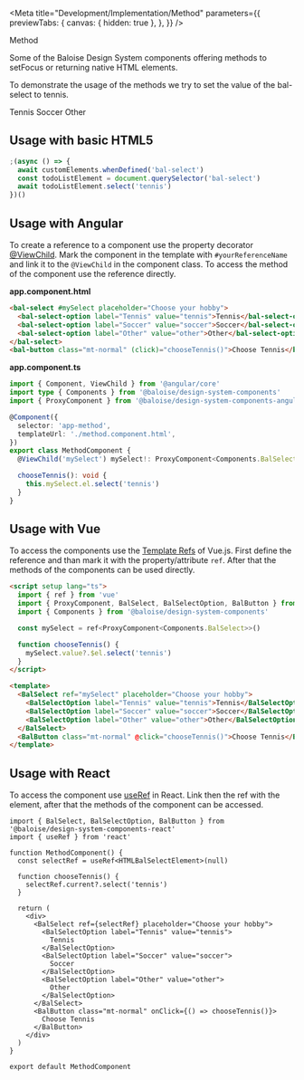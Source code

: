 
<Meta
  title="Development/Implementation/Method"
  parameters={{
    previewTabs: {
      canvas: { hidden: true },
    },
  }}
/>

<bal-doc-banner id="overview" subtitle="Implementation">Method</bal-doc-banner>

<bal-doc-lead>
  Some of the Baloise Design System components offering methods to setFocus or returning native HTML elements.
</bal-doc-lead>

To demonstrate the usage of the methods we try to set the value of the bal-select to tennis.

<Canvas withSource="none">
  <bal-app>
    <bal-select placeholder="Choose your hobby">
      <bal-select-option label="Tennis" value="tennis">
        Tennis
      </bal-select-option>
      <bal-select-option label="Soccer" value="soccer">
        Soccer
      </bal-select-option>
      <bal-select-option label="Other" value="other">
        Other
      </bal-select-option>
    </bal-select>
  </bal-app>
</Canvas>

## Usage with basic HTML5

```js
;(async () => {
  await customElements.whenDefined('bal-select')
  const todoListElement = document.querySelector('bal-select')
  await todoListElement.select('tennis')
})()
```

## Usage with Angular

To create a reference to a component use the property decorator [@ViewChild](https://angular.io/api/core/ViewChild).
Mark the component in the template with `#yourReferenceName` and link it to the `@ViewChild` in the component class.
To access the method of the component use the reference directly.

**app.component.html**

```html
<bal-select #mySelect placeholder="Choose your hobby">
  <bal-select-option label="Tennis" value="tennis">Tennis</bal-select-option>
  <bal-select-option label="Soccer" value="soccer">Soccer</bal-select-option>
  <bal-select-option label="Other" value="other">Other</bal-select-option>
</bal-select>
<bal-button class="mt-normal" (click)="chooseTennis()">Choose Tennis</bal-button>
```

**app.component.ts**

```ts
import { Component, ViewChild } from '@angular/core'
import type { Components } from '@baloise/design-system-components'
import { ProxyComponent } from '@baloise/design-system-components-angular'

@Component({
  selector: 'app-method',
  templateUrl: './method.component.html',
})
export class MethodComponent {
  @ViewChild('mySelect') mySelect!: ProxyComponent<Components.BalSelect>

  chooseTennis(): void {
    this.mySelect.el.select('tennis')
  }
}
```

## Usage with Vue

To access the components use the [Template Refs](https://vuejs.org/guide/essentials/template-refs.html) of Vue.js.
First define the reference and than mark it with the property/attribute `ref`.
After that the methods of the components can be used directly.

```html
<script setup lang="ts">
  import { ref } from 'vue'
  import { ProxyComponent, BalSelect, BalSelectOption, BalButton } from '@baloise/design-system-components-vue'
  import { Components } from '@baloise/design-system-components'

  const mySelect = ref<ProxyComponent<Components.BalSelect>>()

  function chooseTennis() {
    mySelect.value?.$el.select('tennis')
  }
</script>

<template>
  <BalSelect ref="mySelect" placeholder="Choose your hobby">
    <BalSelectOption label="Tennis" value="tennis">Tennis</BalSelectOption>
    <BalSelectOption label="Soccer" value="soccer">Soccer</BalSelectOption>
    <BalSelectOption label="Other" value="other">Other</BalSelectOption>
  </BalSelect>
  <BalButton class="mt-normal" @click="chooseTennis()">Choose Tennis</BalButton>
</template>
```

## Usage with React

To access the component use [useRef](https://reactjs.org/docs/hooks-reference.html#useref) in React.
Link then the ref with the element, after that the methods of the component can be accessed.

```tsx
import { BalSelect, BalSelectOption, BalButton } from '@baloise/design-system-components-react'
import { useRef } from 'react'

function MethodComponent() {
  const selectRef = useRef<HTMLBalSelectElement>(null)

  function chooseTennis() {
    selectRef.current?.select('tennis')
  }

  return (
    <div>
      <BalSelect ref={selectRef} placeholder="Choose your hobby">
        <BalSelectOption label="Tennis" value="tennis">
          Tennis
        </BalSelectOption>
        <BalSelectOption label="Soccer" value="soccer">
          Soccer
        </BalSelectOption>
        <BalSelectOption label="Other" value="other">
          Other
        </BalSelectOption>
      </BalSelect>
      <BalButton class="mt-normal" onClick={() => chooseTennis()}>
        Choose Tennis
      </BalButton>
    </div>
  )
}

export default MethodComponent
```

<bal-doc-github link="/stories/development/implementation/04-method.stories.mdx"></bal-doc-github>
